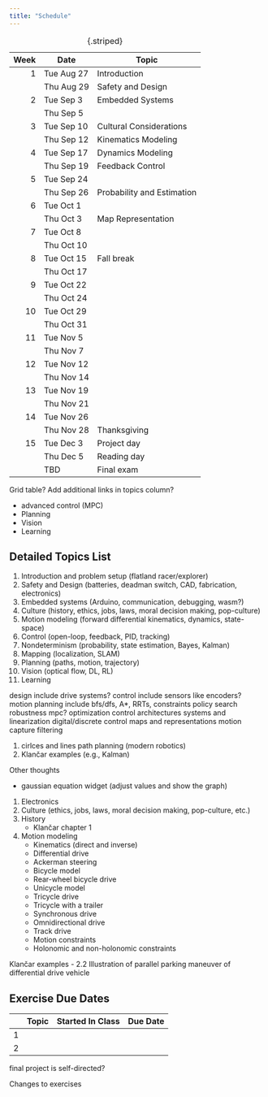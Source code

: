 ```yaml
---
title: "Schedule"
---
```


| Week | Date                 | Topic                      |
| ---: | -------------------- | -------------------------- |
|    1 | Tue Aug 27           | Introduction               |
|      | Thu Aug 29           | Safety and Design          |
|    2 | Tue Sep 3            | Embedded Systems           |
|      | Thu Sep 5            |                            |
|    3 | Tue Sep 10           | Cultural Considerations    |
|      | Thu Sep 12           | Kinematics Modeling        |
|    4 | Tue Sep 17           | Dynamics Modeling          |
|      | Thu Sep 19           | Feedback Control           |
|    5 | Tue Sep 24           |                            |
|      | Thu Sep 26           | Probability and Estimation |
|    6 | Tue Oct 1            |                            |
|      | Thu Oct 3            | Map Representation         |
|    7 | Tue Oct 8            |                            |
|      | Thu Oct 10           |                            |
|    8 | [Tue Oct 15]{.faded} | [Fall break]{.faded}       |
|      | Thu Oct 17           |                            |
|    9 | Tue Oct 22           |                            |
|      | Thu Oct 24           |                            |
|   10 | Tue Oct 29           |                            |
|      | Thu Oct 31           |                            |
|   11 | Tue Nov 5            |                            |
|      | Thu Nov 7            |                            |
|   12 | Tue Nov 12           |                            |
|      | Thu Nov 14           |                            |
|   13 | Tue Nov 19           |                            |
|      | Thu Nov 21           |                            |
|   14 | Tue Nov 26           |                            |
|      | [Thu Nov 28]{.faded} | [Thanksgiving]{.faded}     |
|   15 | Tue Dec 3            | Project day                |
|      | [Thu Dec 5]{.faded}  | [Reading day]{.faded}      |
|      | TBD                  | Final exam                 |

: {.striped}


Grid table? Add additional links in topics column?

- advanced control (MPC)
- Planning
- Vision
- Learning



## Detailed Topics List

1. Introduction and problem setup (flatland racer/explorer)
2. Safety and Design (batteries, deadman switch, CAD, fabrication, electronics)
3. Embedded systems (Arduino, communication, debugging, wasm?)
4. Culture (history, ethics, jobs, laws, moral decision making, pop-culture)
5. Motion modeling (forward differential kinematics, dynamics, state-space)
6. Control (open-loop, feedback, PID, tracking)
7. Nondeterminism (probability, state estimation, Bayes, Kalman)
8. Mapping (localization, SLAM)
9. Planning (paths, motion, trajectory)
10. Vision (optical flow, DL, RL)
11. Learning


design include drive systems?
control include sensors like encoders?
motion planning include bfs/dfs, A*, RRTs, constraints
policy search
robustness
mpc?
optimization
control architectures
systems and linearization
digital/discrete control
maps and representations
motion capture
filtering


1. cirlces and lines path planning (modern robotics)
2. Klančar examples (e.g., Kalman)


Other thoughts

- gaussian equation widget (adjust values and show the graph)

1. Electronics
2. Culture (ethics, jobs, laws, moral decision making, pop-culture, etc.)
3. History
    - Klančar chapter 1
4. Motion modeling
    - Kinematics (direct and inverse)
    - Differential drive
    - Ackerman steering
    - Bicycle model
    - Rear-wheel bicycle drive
    - Unicycle model
    - Tricycle drive
    - Tricycle with a trailer
    - Synchronous drive
    - Omnidirectional drive
    - Track drive
    - Motion constraints
    - Holonomic and non-holonomic constraints

Klančar examples
- 2.2 Illustration of parallel parking maneuver of differential drive vehicle

## Exercise Due Dates

|     | Topic | Started In Class | Due Date |
| --- | ----- | ---------------- | -------- |
| 1   |       |                  |          |
| 2   |       |                  |          |

final project is self-directed?

Changes to exercises
